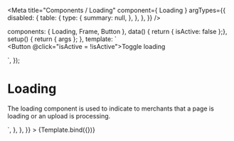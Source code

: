 

<Meta
  title="Components / Loading"
  component={ Loading }
  argTypes={{
    disabled: {
      table: {
        type: {
          summary: null,
        },
      },
    },
  }}
/>

  components: { Loading, Frame, Button },
  data() { return { isActive: false };},
  setup() { return { args }; },
  template: `<Frame>
    <Loading v-if="isActive" />
    <br/>
    <Button @click="isActive = !isActive">Toggle loading</Button>
  </Frame>`,
});

# Loading

The loading component is used to indicate to merchants that a page is loading or an upload is processing.

<Canvas>
  <Story
    name="Loading"
    inline={false}
    height="100px"
    parameters={{
      docs: {
        source: {
          code: dedent`
            <Frame><Loading v-if="isActive" /></Frame>
          `,
        },
      },
    }}
  >
    {Template.bind({})}
  </Story>
</Canvas>

<ArgsTable story="Loading" />
